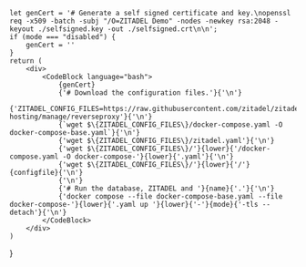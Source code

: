 
    let genCert = '# Generate a self signed certificate and key.\nopenssl req -x509 -batch -subj "/O=ZITADEL Demo" -nodes -newkey rsa:2048 -keyout ./selfsigned.key -out ./selfsigned.crt\n\n';
    if (mode === "disabled") {
        genCert = ''
    }
    return (
        <div>
            <CodeBlock language="bash">
                {genCert}
                {'# Download the configuration files.'}{'\n'}
                {'ZITADEL_CONFIG_FILES=https://raw.githubusercontent.com/zitadel/zitadel/main/docs/docs/self-hosting/manage/reverseproxy'}{'\n'}
                {`wget $\{ZITADEL_CONFIG_FILES\}/docker-compose.yaml -O docker-compose-base.yaml`}{'\n'}
                {'wget $\{ZITADEL_CONFIG_FILES\}/zitadel.yaml'}{'\n'}
                {'wget $\{ZITADEL_CONFIG_FILES\}/'}{lower}{'/docker-compose.yaml -O docker-compose-'}{lower}{'.yaml'}{'\n'}
                {'wget $\{ZITADEL_CONFIG_FILES\}/'}{lower}{'/'}{configfile}{'\n'}
                {'\n'}
                {'# Run the database, ZITADEL and '}{name}{'.'}{'\n'}
                {'docker compose --file docker-compose-base.yaml --file docker-compose-'}{lower}{'.yaml up '}{lower}{'-'}{mode}{'-tls --detach'}{'\n'}
            </CodeBlock>
        </div>
    )
}

